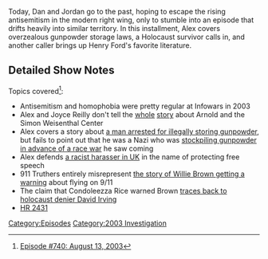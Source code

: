 {{DEFAULTSORT:
    #_EPISODE_0740:August 13, 2003
}}{{Episode
    | title           = August 13, 2003
    | caption         = Listen to this episode on [https://knowledgefight.libsyn.com/740-august-13-2003 Libsyn] [https://open.spotify.com/episode/0i2VD3hqidpzuXiInVBhYX Spotify]
    | episodeNumber   = 740
    | length          = 01:14:52
    | airDate         = October 26, 2022
    | coverageDate    = August 13, 2003
    | episodeType     = [[:Category:2003 Investigation|2003 Investigation]]
    | appearance      = [[Arnold Schwarzenegger]], [[Mel Gibson]], [[Condoleezza Rice]], [[Willie Brown]], [[Nick Fuentes]], [[Piers Morgan]]
    | previousEpisode = [[739: Formulaic Objections Part 8]]
    | nextEpisode     = [[741: December 2, 2015]]
}}

{{Stub}}

Today, Dan and Jordan go to the past, hoping to escape the rising antisemitism in the modern right wing, only to stumble into an episode that drifts heavily into similar territory. In this installment, Alex covers overzealous gunpowder storage laws, a Holocaust survivor calls in, and another caller brings up Henry Ford's favorite literature.

==Detailed Show Notes==

Topics covered<ref>[https://knowledgefight.com/research/2022/10/25/episode-740-august-13-2003 Episode #740: August 13, 2003]</ref>:

*Antisemitism and homophobia were pretty regular at Infowars in 2003
*Alex and Joyce Reilly don't tell the [https://www.capecodtimes.com/story/news/2003/08/25/arnold-s-dad-was-storm/50950808007/ whole] [https://www.latimes.com/archives/la-xpm-2003-aug-14-me-father14-story.html story] about Arnold and the Simon Weisenthal Center
*Alex covers a story about [https://www.washingtonpost.com/archive/local/2003/10/29/supremacist-set-for-plea-bargain-release/0aa9c4c5-9dcb-45ee-b4de-4543f00e3f35/ a man arrested for illegally storing gunpowder], but fails to point out that he was a Nazi who was [https://www.religionnewsblog.com/4874/md-man-pleads-guilty-to-weapons-charges stockpiling gunpowder in advance of a race war] he saw coming
*Alex defends [https://www.theguardian.com/uk/2003/aug/13/race.world a racist harasser in UK] in the name of protecting free speech
*911 Truthers entirely misrepresent [https://www.sfgate.com/bayarea/matier-ross/article/Willie-Brown-got-low-key-early-warning-about-air-3314754.php the story of Willie Brown getting a warning] about flying on 9/11
*The claim that Condoleezza Rice warned Brown [http://www.911myths.com/index.php/Willie_Brown traces back to holocaust denier David Irving]
*[https://www.congress.gov/bill/105th-congress/house-bill/2431 HR 2431]

[[Category:Episodes]]
[[Category:2003 Investigation]]
